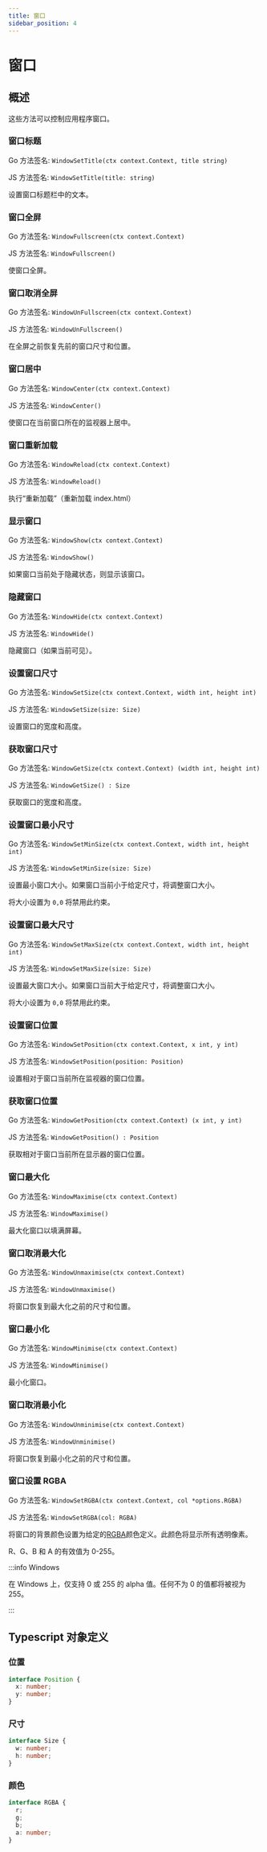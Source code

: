 ```yaml
---
title: 窗口
sidebar_position: 4
---
```


# 窗口

## 概述

这些方法可以控制应用程序窗口。

### 窗口标题

Go 方法签名: `WindowSetTitle(ctx context.Context, title string)`

JS 方法签名: `WindowSetTitle(title: string)`

设置窗口标题栏中的文本。

### 窗口全屏

Go 方法签名: `WindowFullscreen(ctx context.Context)`

JS 方法签名: `WindowFullscreen()`

使窗口全屏。

### 窗口取消全屏

Go 方法签名: `WindowUnFullscreen(ctx context.Context)`

JS 方法签名: `WindowUnFullscreen()`

在全屏之前恢复先前的窗口尺寸和位置。

### 窗口居中

Go 方法签名: `WindowCenter(ctx context.Context)`

JS 方法签名: `WindowCenter()`

使窗口在当前窗口所在的监视器上居中。

### 窗口重新加载

Go 方法签名: `WindowReload(ctx context.Context)`

JS 方法签名: `WindowReload()`

执行“重新加载”（重新加载 index.html）

### 显示窗口

Go 方法签名: `WindowShow(ctx context.Context)`

JS 方法签名: `WindowShow()`

如果窗口当前处于隐藏状态，则显示该窗口。

### 隐藏窗口

Go 方法签名: `WindowHide(ctx context.Context)`

JS 方法签名: `WindowHide()`

隐藏窗口（如果当前可见）。

### 设置窗口尺寸

Go 方法签名: `WindowSetSize(ctx context.Context, width int, height int)`

JS 方法签名: `WindowSetSize(size: Size)`

设置窗口的宽度和高度。

### 获取窗口尺寸

Go 方法签名: `WindowGetSize(ctx context.Context) (width int, height int)`

JS 方法签名: `WindowGetSize() : Size`

获取窗口的宽度和高度。

### 设置窗口最小尺寸

Go 方法签名: `WindowSetMinSize(ctx context.Context, width int, height int)`

JS 方法签名: `WindowSetMinSize(size: Size)`

设置最小窗口大小。如果窗口当前小于给定尺寸，将调整窗口大小。

将大小设置为 `0,0` 将禁用此约束。

### 设置窗口最大尺寸

Go 方法签名: `WindowSetMaxSize(ctx context.Context, width int, height int)`

JS 方法签名: `WindowSetMaxSize(size: Size)`

设置最大窗口大小。如果窗口当前大于给定尺寸，将调整窗口大小。

将大小设置为 `0,0` 将禁用此约束。

### 设置窗口位置

Go 方法签名: `WindowSetPosition(ctx context.Context, x int, y int)`

JS 方法签名: `WindowSetPosition(position: Position)`

设置相对于窗口当前所在监视器的窗口位置。

### 获取窗口位置

Go 方法签名: `WindowGetPosition(ctx context.Context) (x int, y int)`

JS 方法签名: `WindowGetPosition() : Position`

获取相对于窗口当前所在显示器的窗口位置。

### 窗口最大化

Go 方法签名: `WindowMaximise(ctx context.Context)`

JS 方法签名: `WindowMaximise()`

最大化窗口以填满屏幕。

### 窗口取消最大化

Go 方法签名: `WindowUnmaximise(ctx context.Context)`

JS 方法签名: `WindowUnmaximise()`

将窗口恢复到最大化之前的尺寸和位置。

### 窗口最小化

Go 方法签名: `WindowMinimise(ctx context.Context)`

JS 方法签名: `WindowMinimise()`

最小化窗口。

### 窗口取消最小化

Go 方法签名: `WindowUnminimise(ctx context.Context)`

JS 方法签名: `WindowUnminimise()`

将窗口恢复到最小化之前的尺寸和位置。

### 窗口设置 RGBA

Go 方法签名: `WindowSetRGBA(ctx context.Context, col *options.RGBA)`

JS 方法签名: `WindowSetRGBA(col: RGBA)`

将窗口的背景颜色设置为给定的[RGBA](window#颜色)颜色定义。此颜色将显示所有透明像素。

R、G、B 和 A 的有效值为 0-255。

:::info Windows

在 Windows 上，仅支持 0 或 255 的 alpha 值。任何不为 0 的值都将被视为 255。

:::

## Typescript 对象定义

### 位置

```ts
interface Position {
  x: number;
  y: number;
}
```

### 尺寸

```ts
interface Size {
  w: number;
  h: number;
}
```

### 颜色

```ts
interface RGBA {
  r;
  g;
  b;
  a: number;
}
```
